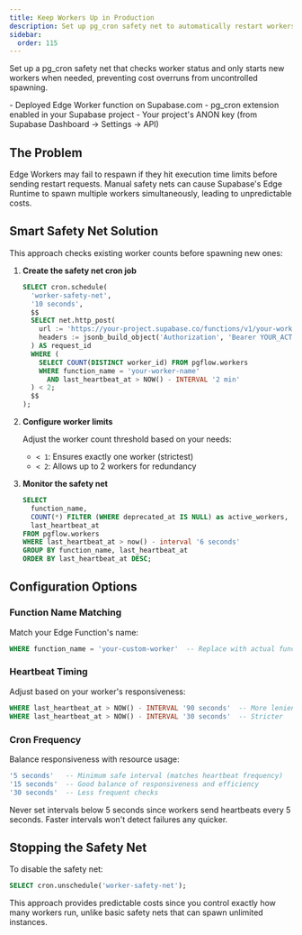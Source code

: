 ```yaml
---
title: Keep Workers Up in Production
description: Set up pg_cron safety net to automatically restart workers and prevent uncontrolled spawning on Supabase.com
sidebar:
  order: 115
---
```



Set up a pg_cron safety net that checks worker status and only starts new workers when needed, preventing cost overruns from uncontrolled spawning.

<Aside type="caution" title="Prerequisites">
- Deployed Edge Worker function on Supabase.com
- pg_cron extension enabled in your Supabase project
- Your project's ANON key (from Supabase Dashboard → Settings → API)
</Aside>

## The Problem

Edge Workers may fail to respawn if they hit execution time limits before sending restart requests. Manual safety nets can cause Supabase's Edge Runtime to spawn multiple workers simultaneously, leading to unpredictable costs.

## Smart Safety Net Solution

This approach checks existing worker counts before spawning new ones:

<Steps>

1. **Create the safety net cron job**
   ```sql
   SELECT cron.schedule(
     'worker-safety-net',
     '10 seconds',
     $$
     SELECT net.http_post(
       url := 'https://your-project.supabase.co/functions/v1/your-worker-name',
       headers := jsonb_build_object('Authorization', 'Bearer YOUR_ACTUAL_ANON_KEY_HERE')
     ) AS request_id
     WHERE (
       SELECT COUNT(DISTINCT worker_id) FROM pgflow.workers
       WHERE function_name = 'your-worker-name' 
         AND last_heartbeat_at > NOW() - INTERVAL '2 min'
     ) < 2;
     $$
   );
   ```

2. **Configure worker limits**
   
   Adjust the worker count threshold based on your needs:
   - `< 1`: Ensures exactly one worker (strictest)
   - `< 2`: Allows up to 2 workers for redundancy

3. **Monitor the safety net**
   ```sql
   SELECT 
     function_name,
     COUNT(*) FILTER (WHERE deprecated_at IS NULL) as active_workers,
     last_heartbeat_at
   FROM pgflow.workers
   WHERE last_heartbeat_at > now() - interval '6 seconds'
   GROUP BY function_name, last_heartbeat_at
   ORDER BY last_heartbeat_at DESC;
   ```

</Steps>

## Configuration Options

### Function Name Matching
Match your Edge Function's name:
```sql
WHERE function_name = 'your-custom-worker'  -- Replace with actual function name
```

### Heartbeat Timing
Adjust based on your worker's responsiveness:
```sql
WHERE last_heartbeat_at > NOW() - INTERVAL '90 seconds'  -- More lenient
WHERE last_heartbeat_at > NOW() - INTERVAL '30 seconds'  -- Stricter
```

### Cron Frequency
Balance responsiveness with resource usage:
```sql
'5 seconds'   -- Minimum safe interval (matches heartbeat frequency)
'15 seconds'  -- Good balance of responsiveness and efficiency  
'30 seconds'  -- Less frequent checks
```

<Aside type="caution" title="Minimum Interval">
Never set intervals below 5 seconds since workers send heartbeats every 5 seconds. Faster intervals won't detect failures any quicker.
</Aside>

## Stopping the Safety Net

To disable the safety net:
```sql
SELECT cron.unschedule('worker-safety-net');
```

<Aside type="tip" title="Cost Control">
This approach provides predictable costs since you control exactly how many workers run, unlike basic safety nets that can spawn unlimited instances.
</Aside>